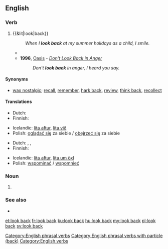 ==English==

===Verb===
{{head|en|verb|head=[[look]] [[back]]}}

# {{&lit|look|back}}
#: ''When I '''look back''' at my summer holidays as a child, I smile.''
#* {{quote-news
|year=2012
|date=May 13
|author=Alistair Magowan
|title=Sunderland 0-1 Man Utd
|work=BBC Sport
|url=http://www.bbc.co.uk/sport/0/football/17973162
|page=
|passage=United were made to pay for letting an eight-point lead as little as five weeks ago slip and, despite their final-day efforts, they will '''look back''' on a season where, when they needed to step up, they fell flat.}}
#* '''1996''', [[w:Oasis (band)|Oasis]] - ''[[w:Don't Look Back in Anger|Don't Look Back in Anger]]''
#*: ''Don't '''look back''' in anger, I heard you say.''

====Synonyms====
* {{sense|reminisce}} [[wax nostalgic]]; [[recall]], [[remember]], [[hark back]], [[review]], [[think back]], [[recollect]]

====Translations====
{{trans-top|to look behind oneself}}
* Dutch: {{t-|nl|achterom kijken}}
* Finnish: {{t+|fi|katsoa}} {{t-|fi|taakseen}}
{{trans-mid}}
* Icelandic: [[líta aftur]], [[líta við]]
* Polish: [[oglądać się]] za siebie / [[obejrzeć się]] za siebie
{{trans-bottom}}

{{trans-top|to reminisce about the past}}
* Dutch: {{t-|nl|achterom kijken}}, {{t+|nl|terugkijken}}, {{t+|nl|omzien}}
* Finnish: {{t+|fi|muistella}}
{{trans-mid}}
* Icelandic: [[líta aftur]], [[líta um öxl]]
* Polish: [[wspominać]] / [[wspomnieć]]
{{trans-bottom}}

===Noun===
{{en-noun}}

# {{alternative form of|look-back|lang=en}}

[[Category:English phrasal verbs]]
[[Category:English phrasal verbs with particle (back)]]
[[Category:English verbs]]

===See also===
* {{l/en|look-back}}

[[et:look back]]
[[fr:look back]]
[[ku:look back]]
[[hu:look back]]
[[my:look back]]
[[pl:look back]]
[[sv:look back]]